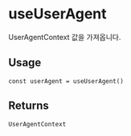 
<Meta title="triple-web / useUserAgent" />

# useUserAgent

UserAgentContext 값을 가져옵니다.

## Usage

```tsx
const userAgent = useUserAgent()
```

## Returns

`UserAgentContext`
